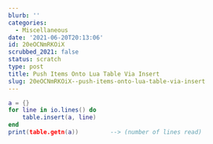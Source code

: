 ```yaml
---
blurb: ''
categories:
  - Miscellaneous
date: '2021-06-20T20:13:06'
id: 20eOCNmRKOiX
scrubbed_2021: false
status: scratch
type: post
title: Push Items Onto Lua Table Via Insert
slug: 20eOCNmRKOiX--push-items-onto-lua-table-via-insert
---
```


```lua
a = {}
for line in io.lines() do
    table.insert(a, line)
end
print(table.getn(a))         --> (number of lines read)
```
